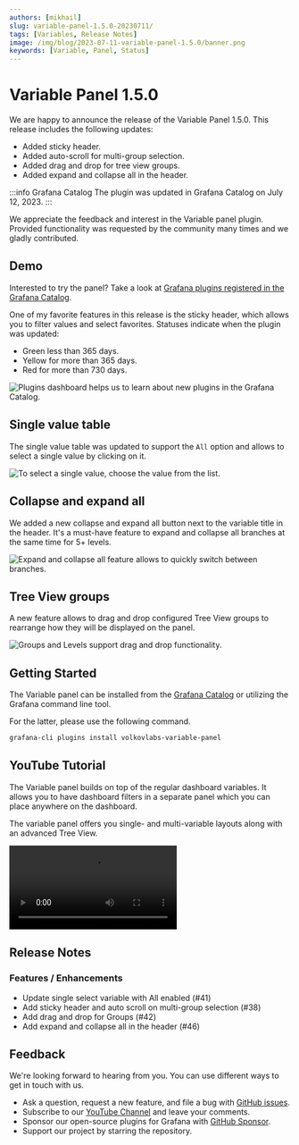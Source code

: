 ```yaml
---
authors: [mikhail]
slug: variable-panel-1.5.0-20230711/
tags: [Variables, Release Notes]
image: /img/blog/2023-07-11-variable-panel-1.5.0/banner.png
keywords: [Variable, Panel, Status]
---
```



# Variable Panel 1.5.0

We are happy to announce the release of the Variable Panel 1.5.0. This release includes the following updates:

- Added sticky header.
- Added auto-scroll for multi-group selection.
- Added drag and drop for tree view groups.
- Added expand and collapse all in the header.

:::info Grafana Catalog
The plugin was updated in Grafana Catalog on July 12, 2023.
:::

<Shorts
  src="https://www.youtube.com/embed/YJXXMUgXDys"
  title="Variable panel 1.5.0 for Grafana."
/>

We appreciate the feedback and interest in the Variable panel plugin. Provided functionality was requested by the community many times and we gladly contributed.

## Demo

Interested to try the panel? Take a look at [Grafana plugins registered in the Grafana Catalog](https://release.volkovlabs.io/d/O73WAt27z/plugin-info?orgId=1&var-slug=volkovlabs-variable-panel).

One of my favorite features in this release is the sticky header, which allows you to filter values and select favorites. Statuses indicate when the plugin was updated:

- Green less than 365 days.
- Yellow for more than 365 days.
- Red for more than 730 days.

<Image
  title="Plugins dashboard helps us to learn about new plugins in the Grafana Catalog."
  src="/img/blog/2023-07-11-variable-panel-1.5.0/demo.png"
  lazy={false}
/>

## Single value table

The single value table was updated to support the `All` option and allows to select a single value by clicking on it.

<Image
  title="To select a single value, choose the value from the list."
  src="/img/blog/2023-07-11-variable-panel-1.5.0/single.png"
/>

## Collapse and expand all

We added a new collapse and expand all button next to the variable title in the header. It's a must-have feature to expand and collapse all branches at the same time for 5+ levels.

<Image
  title="Expand and collapse all feature allows to quickly switch between branches."
  src="/img/blog/2023-07-11-variable-panel-1.5.0/collapse.png"
/>

## Tree View groups

A new feature allows to drag and drop configured Tree View groups to rearrange how they will be displayed on the panel.

<Image
  title="Groups and Levels support drag and drop functionality."
  src="/img/blog/2023-07-11-variable-panel-1.5.0/groups.png"
/>

## Getting Started

The Variable panel can be installed from the [Grafana Catalog](https://grafana.com/grafana/plugins/volkovlabs-variable-panel/) or utilizing the Grafana command line tool.

For the latter, please use the following command.

```bash
grafana-cli plugins install volkovlabs-variable-panel
```

## YouTube Tutorial

The Variable panel builds on top of the regular dashboard variables. It allows you to have dashboard filters in a separate panel which you can place anywhere on the dashboard.

The variable panel offers you single- and multi-variable layouts along with an advanced Tree View.

<Video
  src="https://www.youtube.com/embed/mYYtMW9qiPA"
  title="Demonstrates the Variable panel functionality."
/>

## Release Notes

### Features / Enhancements

- Update single select variable with All enabled (#41)
- Add sticky header and auto scroll on multi-group selection (#38)
- Add drag and drop for Groups (#42)
- Add expand and collapse all in the header (#46)

## Feedback

We're looking forward to hearing from you. You can use different ways to get in touch with us.

- Ask a question, request a new feature, and file a bug with [GitHub issues](https://github.com/volkovlabs/volkovlabs-variable-panel/issues).
- Subscribe to our [YouTube Channel](https://www.youtube.com/@volkovlabs) and leave your comments.
- Sponsor our open-source plugins for Grafana with [GitHub Sponsor](https://github.com/sponsors/VolkovLabs).
- Support our project by starring the repository.
